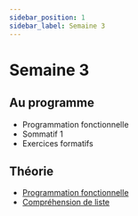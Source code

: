 ```yaml
---
sidebar_position: 1
sidebar_label: Semaine 3
---
```


# Semaine 3

## Au programme
- Programmation fonctionnelle
- Sommatif 1
- Exercices formatifs

## Théorie
- [Programmation fonctionnelle](theorie/01_prog_func.md)
- [Compréhension de liste](theorie/02_list_comprehension.md)
